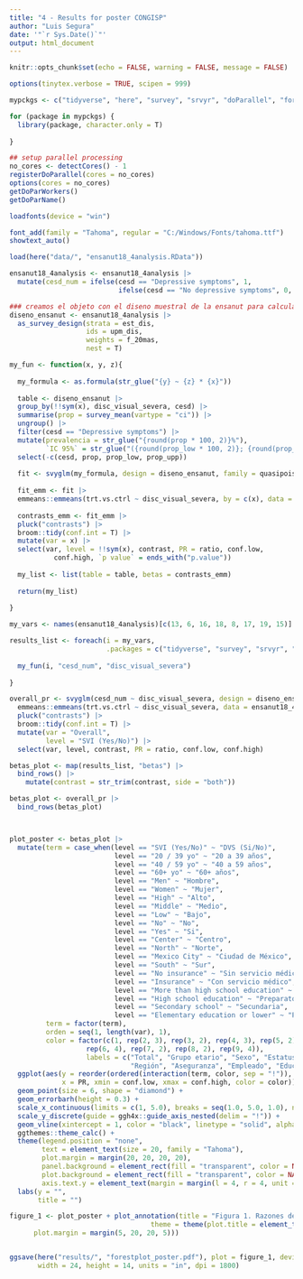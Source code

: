 ```yaml
---
title: "4 - Results for poster CONGISP"
author: "Luis Segura"
date: '"`r Sys.Date()`"'
output: html_document
---
```


```r
knitr::opts_chunk$set(echo = FALSE, warning = FALSE, message = FALSE)

options(tinytex.verbose = TRUE, scipen = 999)

mypckgs <- c("tidyverse", "here", "survey", "srvyr", "doParallel", "foreach", "extrafont", "showtext", "patchwork")

for (package in mypckgs) {
  library(package, character.only = T)
  
}

## setup parallel processing
no_cores <- detectCores() - 1  
registerDoParallel(cores = no_cores)
options(cores = no_cores)
getDoParWorkers()                   
getDoParName()

loadfonts(device = "win")

font_add(family = "Tahoma", regular = "C:/Windows/Fonts/tahoma.ttf")
showtext_auto()

load(here("data/", "ensanut18_4analysis.RData"))
```

```r
ensanut18_4analysis <- ensanut18_4analysis |>
  mutate(cesd_num = ifelse(cesd == "Depressive symptoms", 1, 
                           ifelse(cesd == "No depressive symptoms", 0, NA)))

### creamos el objeto con el diseno muestral de la ensanut para calcular prevalencias ponderadas
diseno_ensanut <- ensanut18_4analysis |>
  as_survey_design(strata = est_dis, 
                   ids = upm_dis, 
                   weights = f_20mas, 
                   nest = T)
```

```r
my_fun <- function(x, y, z){
  
  my_formula <- as.formula(str_glue("{y} ~ {z} * {x}"))
  
  table <- diseno_ensanut |>
  group_by(!!sym(x), disc_visual_severa, cesd) |>
  summarise(prop = survey_mean(vartype = "ci")) |>
  ungroup() |>
  filter(cesd == "Depressive symptoms") |>
  mutate(prevalencia = str_glue("{round(prop * 100, 2)}%"), 
         `IC 95%` = str_glue("({round(prop_low * 100, 2)}; {round(prop_upp * 100, 2)})")) |>
  select(-c(cesd, prop, prop_low, prop_upp))
  
  fit <- svyglm(my_formula, design = diseno_ensanut, family = quasipoisson) 
  
  fit_emm <- fit |>
  emmeans::emmeans(trt.vs.ctrl ~ disc_visual_severa, by = c(x), data = ensanut18_4analysis, type = "response") 
  
  contrasts_emm <- fit_emm |>
  pluck("contrasts") |>
  broom::tidy(conf.int = T) |>
  mutate(var = x) |>
  select(var, level = !!sym(x), contrast, PR = ratio, conf.low, 
           conf.high, `p value` = ends_with("p.value"))
  
  my_list <- list(table = table, betas = contrasts_emm)
  
  return(my_list)
  
}

```

```r
my_vars <- names(ensanut18_4analysis)[c(13, 6, 16, 18, 8, 17, 19, 15)]

results_list <- foreach(i = my_vars, 
                        .packages = c("tidyverse", "survey", "srvyr", "emmeans")) %dopar% {
  
  my_fun(i, "cesd_num", "disc_visual_severa")
  
}

```


```r
overall_pr <- svyglm(cesd_num ~ disc_visual_severa, design = diseno_ensanut, family = poisson) |> 
  emmeans::emmeans(trt.vs.ctrl ~ disc_visual_severa, data = ensanut18_4analysis, type = "response") |> 
  pluck("contrasts") |> 
  broom::tidy(conf.int = T) |>
  mutate(var = "Overall", 
         level = "SVI (Yes/No)") |> 
  select(var, level, contrast, PR = ratio, conf.low, conf.high)
```


```r
betas_plot <- map(results_list, "betas") |>
  bind_rows() |>
    mutate(contrast = str_trim(contrast, side = "both"))

betas_plot <- overall_pr |>
  bind_rows(betas_plot)



plot_poster <- betas_plot |>
  mutate(term = case_when(level == "SVI (Yes/No)" ~ "DVS (Si/No)", 
                          level == "20 / 39 yo" ~ "20 a 39 años", 
                          level == "40 / 59 yo" ~ "40 a 59 años", 
                          level == "60+ yo" ~ "60+ años", 
                          level == "Men" ~ "Hombre", 
                          level == "Women" ~ "Mujer", 
                          level == "High" ~ "Alto", 
                          level == "Middle" ~ "Medio", 
                          level == "Low" ~ "Bajo", 
                          level == "No" ~ "No", 
                          level == "Yes" ~ "Si", 
                          level == "Center" ~ "Centro", 
                          level == "North" ~ "Norte", 
                          level == "Mexico City" ~ "Ciudad de México", 
                          level == "South" ~ "Sur", 
                          level == "No insurance" ~ "Sin servicio médico", 
                          level == "Insurance" ~ "Con servicio médico", 
                          level == "More than high school education" ~ "Mayor a preparatoria", 
                          level == "High school education" ~ "Preparatoria", 
                          level == "Secondary school" ~ "Secundaria", 
                          level == "Elementary education or lower" ~ "Primaria o menor"),
         term = factor(term), 
         orden = seq(1, length(var), 1),
         color = factor(c(1, rep(2, 3), rep(3, 2), rep(4, 3), rep(5, 2), 
                   rep(6, 4), rep(7, 2), rep(8, 2), rep(9, 4)), 
                   labels = c("Total", "Grupo etario", "Sexo", "Estatus socioeconómico", "Lengua indigena", 
                              "Región", "Aseguranza", "Empleado", "Educación"))) |>
  ggplot(aes(y = reorder(ordered(interaction(term, color, sep = "!")), desc(orden)), 
             x = PR, xmin = conf.low, xmax = conf.high, color = color)) +
  geom_point(size = 6, shape = "diamond") +
  geom_errorbarh(height = 0.3) + 
  scale_x_continuous(limits = c(1, 5.0), breaks = seq(1.0, 5.0, 1.0), name = "Razones de Prevalencia (IC 95%)")  +
  scale_y_discrete(guide = ggh4x::guide_axis_nested(delim = "!")) +
  geom_vline(xintercept = 1, color = "black", linetype = "solid", alpha = 0.5) +
  ggthemes::theme_calc() +
  theme(legend.position = "none", 
        text = element_text(size = 20, family = "Tahoma"), 
        plot.margin = margin(20, 20, 20, 20), 
        panel.background = element_rect(fill = "transparent", color = NA), 
        plot.background = element_rect(fill = "transparent", color = NA), 
        axis.text.y = element_text(margin = margin(l = 4, r = 4, unit = "pt"))) +
  labs(y = "",
       title = "") 

figure_1 <- plot_poster + plot_annotation(title = "Figura 1. Razones de prevalencia de síntomas depresivos comparando aquellos con y sin discapacidad visual severa por grupos sociodemográficos.\nENSANUT 2018.", 
                                   theme = theme(plot.title = element_text(hjust = 0, size = 24, face = "bold", family = "Tahoma"),
      plot.margin = margin(5, 20, 20, 5)))


ggsave(here("results/", "forestplot_poster.pdf"), plot = figure_1, device = cairo_pdf, 
       width = 24, height = 14, units = "in", dpi = 1800)

```

